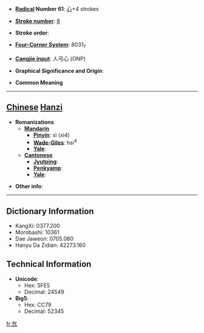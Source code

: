 * '''[[Wiktionary:Chinese radical index| Radical]] Number 61''': [[Wiktionary:Chinese radical index 心|心]]+4 strokes

* '''[[Wiktionary:Chinese total strokes index|Stroke number]]''': [[Wiktionary:Chinese total strokes index 8|8]]

* '''Stroke order''': 

* '''[[Wiktionary:Chinese four corner index|Four-Corner System]]''': 8031<sub>7</sub>

* '''[[Wiktionary:Chinese Cangjie index|Cangjie input]]''': 人弓心 (ONP)

* '''Graphical Significance and Origin''': 

* '''Common Meaning'''

----

== [[Chinese]] [[Hanzi]] ==

* '''Romanizations'''
** '''[[Mandarin]]'''
*** '''[[Pinyin]]''': xì (xi4)
*** '''[[Wade-Giles]]''': hsi<sup>4</sup>
*** '''[[Yale]]''': 
** '''[[Cantonese]]'''
*** '''[[Jyutping]]''':
*** '''[[Penkyamp]]''': 
*** '''[[Yale]]''': 

* '''Other info''': 

----

== Dictionary Information ==

* KangXi: 0377.200
* Morobashi: 10361
* Dae Jaweon: 0705.080
* Hanyu Da Zidian: 42273.160

== Technical Information ==

* '''Unicode''':
** Hex: 5FE5
** Decimal: 24549
* '''Big5''':
** Hex: CC79
** Decimal: 52345

[[fr:忥]]